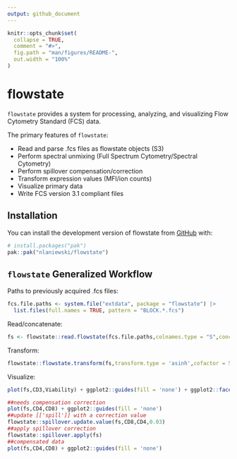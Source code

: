 ```yaml
---
output: github_document
---
```


<!-- README.md is generated from README.Rmd. Please edit that file -->

```r
knitr::opts_chunk$set(
  collapse = TRUE,
  comment = "#>",
  fig.path = "man/figures/README-",
  out.width = "100%"
)
```

# flowstate

<!-- badges: start -->
<!-- badges: end -->

`flowstate` provides a system for processing, analyzing, and visualizing Flow Cytometry Standard (FCS) data.

The primary features of `flowstate`:

+ Read and parse .fcs files as flowstate objects (S3)
+ Perform spectral unmixing (Full Spectrum Cytometry/Spectral Cytometry)
+ Perform spillover compensation/correction
+ Transform expression values (MFI/ion counts)
+ Visualize primary data
+ Write FCS version 3.1 compliant files

## Installation

You can install the development version of flowstate from [GitHub](https://github.com/) with:

``` r
# install.packages("pak")
pak::pak("nlaniewski/flowstate")
```

## `flowstate` Generalized Workflow

Paths to previously acquired .fcs files:

```r
fcs.file.paths <- system.file("extdata", package = "flowstate") |>
  list.files(full.names = TRUE, pattern = "BLOCK.*.fcs")
```

Read/concatenate:

```r
fs <- flowstate::read.flowstate(fcs.file.paths,colnames.type = "S",concatenate = TRUE)
```

Transform:
```r
flowstate::flowstate.transform(fs,transform.type = 'asinh',cofactor = 5000)
```

Visualize:
```r
plot(fs,CD3,Viability) + ggplot2::guides(fill = 'none') + ggplot2::facet_wrap(~sample.id)
```
```r
##needs compensation correction
plot(fs,CD4,CD8) + ggplot2::guides(fill = 'none')
##update [['spill']] with a correction value
flowstate::spillover.update.value(fs,CD8,CD4,0.03)
##apply spillover correction
flowstate::spillover.apply(fs)
##compensated data
plot(fs,CD4,CD8) + ggplot2::guides(fill = 'none')
```

